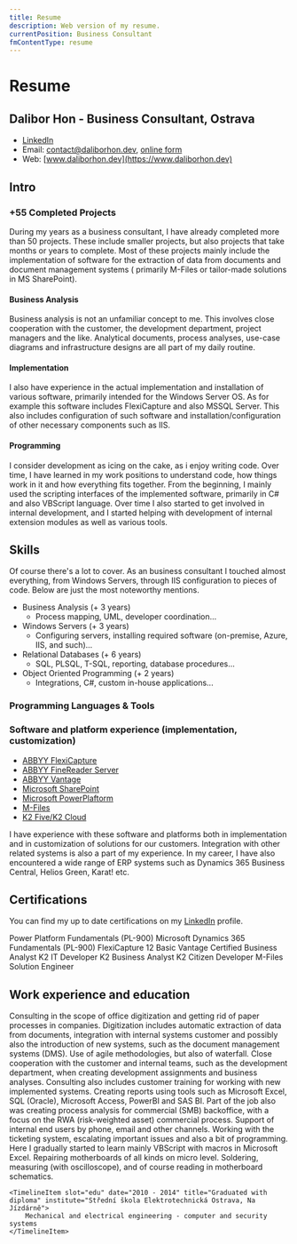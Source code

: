 ```yaml
---
title: Resume
description: Web version of my resume.
currentPosition: Business Consultant
fmContentType: resume
---
```




# Resume

<Hero>

## Dalibor Hon - Business Consultant, Ostrava

- [LinkedIn](https://www.linkedin.com/in/dalibor-hon/)
- Email: [contact@daliborhon.dev](mailto:contact@daliborhon.dev), [online form](https://www.daliborhon.dev/cs/about/#contact)
- Web: [www.daliborhon.dev](https://www.daliborhon.dev)

</Hero>

## Intro

### +55 Completed Projects

During my years as a business consultant, I have already completed more than 50 projects. These include smaller projects, but also projects that take months or years to complete.
Most of these projects mainly include the implementation of software for the extraction of data from documents and document management systems ( primarily M-Files or tailor-made solutions in MS SharePoint).

#### Business Analysis

Business analysis is not an unfamiliar concept to me. This involves close cooperation with the customer, the development department, project managers and the like.
Analytical documents, process analyses, use-case diagrams and infrastructure designs are all part of my daily routine.

#### Implementation

I also have experience in the actual implementation and installation of various software, primarily intended for the Windows Server OS.
As for example this software includes FlexiCapture and also MSSQL Server. This also includes configuration of such software and installation/configuration of other necessary components such as IIS.

#### Programming

I consider development as icing on the cake, as i enjoy writing code. Over time, I have learned in my work positions to understand code, how things work in it and how everything fits together.
From the beginning, I mainly used the scripting interfaces of the implemented software, primarily in C# and also VBScript language.
Over time I also started to get involved in internal development, and I started helping with development of internal extension modules as well as various tools.

## Skills

Of course there's a lot to cover. As an business consultant I touched almost everything, from Windows Servers, through IIS configuration to pieces of code.
Below are just the most noteworthy mentions.

- Business Analysis (+ 3 years)
    - Process mapping, UML, developer coordination...
- Windows Servers (+ 3 years)
    - Configuring servers, installing required software (on-premise, Azure, IIS, and such)...
- Relational Databases (+ 6 years)
    - SQL, PLSQL, T-SQL, reporting, database procedures...
- Object Oriented Programming (+ 2 years)
    - Integrations, C#, custom in-house applications...

### Programming Languages & Tools

<DevGrid>
	<DevGridItem label="HTML5" iconName="html5" />
	<DevGridItem label="CSS3" iconName="css3" />
	<DevGridItem label="JavaScript" iconName="javascript" />
	<DevGridItem label="TypeScript" iconName="typescript" />
	<DevGridItem label="React" iconName="react" />
	<DevGridItem label="Node JS" iconName="nodejs-wordmark" />
	<DevGridItem label="C#" iconName="csharp" />
	<DevGridItem label=".NET Framework" iconName="dot-net" />
	<DevGridItem label=".NET Core" iconName="dotnetcore" />
	<DevGridItem label="MSSQL" iconName="microsoftsqlserver" />
	<DevGridItem label="GIT" iconName="git" />
	<DevGridItem label="Azure" iconName="azure" />
	<DevGridItem label="Azure DevOps" iconName="azuredevops" />
</DevGrid>

### Software and platform experience (implementation, customization)

- [ABBYY FlexiCapture](https://www.abbyy.com/flexicapture/)
- [ABBYY FineReader Server](https://www.abbyy.com/finereader-server/)
- [ABBYY Vantage](https://www.abbyy.com/vantage/)
- [Microsoft SharePoint](https://www.microsoft.com/cs-cz/microsoft-365/sharepoint/collaboration)
- [Microsoft PowerPlaftorm](https://powerplatform.microsoft.com/en-us/)
- [M-Files](https://www.m-files.com/)
- [K2 Five/K2 Cloud](https://www.nintex.com/process-automation/k2-software/)

I have experience with these software and platforms both in implementation and in customization of solutions for our customers.
Integration with other related systems is also a part of my experience. In my career, I have also encountered a wide range of ERP systems such as Dynamics 365 Business Central, Helios Green, Karat! etc.

## Certifications

You can find my up to date certifications on my [LinkedIn](https://www.linkedin.com/in/dalibor-hon/details/certifications/) profile.

<CertGrid>
	<CertCard img={msftLogo} alt="Microsoft logo">
		Power Platform Fundamentals (PL-900)
	</CertCard>
	<CertCard img={msftLogo} alt="Microsoft logo">
		Microsoft Dynamics 365 Fundamentals (PL-900)
	</CertCard>
	<CertCard img={abbyyLogo} alt="ABBYY logo">
		FlexiCapture 12 Basic
	</CertCard>
	<CertCard img={abbyyLogo} alt="ABBYY logo">
		Vantage Certified Business Analyst
	</CertCard>
	<CertCard img={nintexBlack} imgInverted={nintextWhite} alt="Nintex logo">
		K2 IT Developer
	</CertCard>
	<CertCard img={nintexBlack} imgInverted={nintextWhite} alt="Nintex logo">
		K2 Business Analyst
	</CertCard>
	<CertCard img={nintexBlack} imgInverted={nintextWhite} alt="Nintex logo">
		K2 Citizen Developer
	</CertCard>
	<CertCard img={mfilesLogo} alt="M-Files Corporation logo">
		M-Files Solution Engineer
	</CertCard>
</CertGrid>

## Work experience and education

<Timeline experienceTitle="Experience" educationTitle="Education">
    <TimelineItem slot="exp" date="April 2020 – Present" title="ECM Business Consultant" institute="Konica Minolta IT Solutions Czech s.r.o">
        Consulting in the scope of office digitization and getting rid of paper processes in companies.
        Digitization includes automatic extraction of data from documents, integration with internal systems customer and possibly also the
        introduction of new systems, such as the document management systems (DMS). Use of agile methodologies, but also of waterfall.
        Close cooperation with the customer and internal teams, such as the development department, when creating development assignments and business analyses.
        Consulting also includes customer training for working with new implemented systems.
    </TimelineItem>
    <TimelineItem slot="exp" date="September 2018 – March 2020" title="Analyst, Shared Services" institute="MONETA Money Bank a.s.">
        Creating reports using tools such as Microsoft Excel, SQL (Oracle), Microsoft Access, PowerBI and SAS BI.
        Part of the job also was creating process analysis for commercial (SMB) backoffice, with a focus on the RWA (risk-weighted asset) commercial process.
    </TimelineItem>
    <TimelineItem slot="exp" date="July 2017 – August 2018" title="Administrator End User Services, IT" institute="MONETA Money Bank a.s.">
         Support of internal end users by phone, email and other channels. Working with the ticketing system, escalating important issues and also a bit of programming.
         Here I gradually started to learn mainly VBScript with macros in Microsoft Excel.
    </TimelineItem>
    <TimelineItem slot="exp" date="October 2014 – April 2017" title="Motherboard Technician" institute="ASUS Czech Service s.r.o.">
        Repairing motherboards of all kinds on micro level. Soldering, measuring (with oscilloscope), and of course reading in motherboard schematics.
    </TimelineItem>

    <TimelineItem slot="edu" date="2010 - 2014" title="Graduated with diploma" institute="Střední škola Elektrotechnická Ostrava, Na Jízdárně">
        Mechanical and electrical engineering - computer and security systems
    </TimelineItem>
</Timeline>
